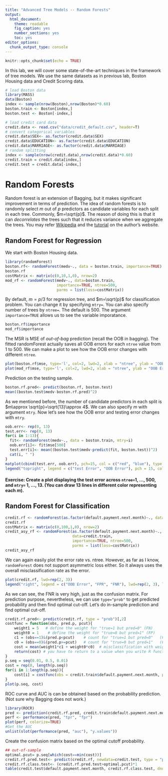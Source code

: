 ```yaml
---
title: "Advanced Tree Models -- Random Forests"
output: 
  html_document: 
    theme: readable
    fig_caption: yes
    number_sections: yes
    toc: yes
editor_options: 
  chunk_output_type: console
---
```


```r
knitr::opts_chunk$set(echo = TRUE)
```

In this lab, we will cover some state-of-the-art techniques in the framework of tree models. We use the same datasets as in previous lab, Boston Housing data and Credit Scoring data.

```r
# load Boston data
library(MASS)
data(Boston)
index <- sample(nrow(Boston),nrow(Boston)*0.60)
boston.train <- Boston[index,]
boston.test <- Boston[-index,]

# load credit card data
credit.data <- read.csv("data/credit_default.csv", header=T)
# convert categorical variables
credit.data$SEX<- as.factor(credit.data$SEX)
credit.data$EDUCATION<- as.factor(credit.data$EDUCATION)
credit.data$MARRIAGE<- as.factor(credit.data$MARRIAGE)
# random splitting
index <- sample(nrow(credit.data),nrow(credit.data)*0.60)
credit.train = credit.data[index,]
credit.test = credit.data[-index,]
```

# Random Forests

Random forest is an extension of Bagging, but it makes significant improvement in terms of prediction. The idea of random forests is to randomly select $m$ out of $p$ predictors as candidate variables for each split in each tree. Commonly, $m=\sqrt{p}$. The reason of doing this is that it can *decorrelates* the trees such that it reduces variance when we aggregate the trees. You may refer [Wikipedia](https://en.wikipedia.org/wiki/Random_forest) and the [tutorial](https://www.stat.berkeley.edu/~breiman/RandomForests/cc_home.htm) on the author's website.

## Random Forest for Regression

We start with Boston Housing data.

```r
library(randomForest)
boston.rf<- randomForest(medv~., data = boston.train, importance=TRUE)
boston.rf
costMatrix <- matrix(c(0,10,1,0), nrow=2)
mod_rf <- randomForest(medv~., data=boston.train, 
                       importance=TRUE, ntree=500, 
                       parms = list(loss=costMatrix))

```

By default, $m=p/3$ for regression tree, and $m=\sqrt{p}$ for classification problem. You can change it by specifying `mtry=`. You can also specify number of trees by `ntree=`. The default is 500.
The argument `importance=TRUE` allows us to see the variable imporatance.

```r
boston.rf$importance
mod_rf$importance
```

The MSR is MSE of *out-of-bag* prediction (recall the OOB in bagging).  The fitted randomForest actually saves all OOB errors for each `ntree` value from 1 to 500. We can make a plot to see how the OOB error changes with different `ntree`. 

```r
plot(boston.rf$mse, type='l', col=2, lwd=2, xlab = "ntree", ylab = "OOB Error")
plot(mod_rf$mse, type='l', col=2, lwd=2, xlab = "ntree", ylab = "OOB Error")
```

Prediction on the testing sample.
```r
boston.rf.pred<- predict(boston.rf, boston.test)
mean((boston.test$medv-boston.rf.pred)^2)
```


As we mentioned before, the number of candidate predictors in each split is $m\approx \sqrt{p}=\sqrt{13}\approx 4$. We can also specify $m$ with argument `mtry`. Now let's see how the OOB error and testing error changes with `mtry`.

```r
oob.err<- rep(0, 13)
test.err<- rep(0, 13)
for(i in 1:13){
  fit<- randomForest(medv~., data = boston.train, mtry=i)
  oob.err[i]<- fit$mse[500]
  test.err[i]<- mean((boston.test$medv-predict(fit, boston.test))^2)
  cat(i, " ")
}
matplot(cbind(test.err, oob.err), pch=15, col = c("red", "blue"), type = "b", ylab = "MSE", xlab = "mtry")
legend("topright", legend = c("test Error", "OOB Error"), pch = 15, col = c("red", "blue"))
```

#### Exercise: Create a plot displaying the test error across `ntree=`1, ..., 500, and `mtry=` 1, ..., 13. (You can draw 13 lines in different color representing each $m$).

## Random Forest for Classification

```r
credit.rf <- randomForest(as.factor(default.payment.next.month)~., data = credit.train)
credit.rf
costMatrix <- matrix(c(0,100,1,0), nrow=2)
credit_asy_rf <- randomForest(as.factor(default.payment.next.month)~.,
                              data=credit.train, 
                              importance=TRUE, ntree=500, 
                              parms = list(loss=costMatrix))
credit_asy_rf
```

We can again easily plot the error rate vs. ntree. However, as far as I know, `randomForest` does not support asymmetric loss either. So it always uses the overall misclassification rate as the error.
```r
plot(credit.rf, lwd=rep(2, 3))
legend("right", legend = c("OOB Error", "FPR", "FNR"), lwd=rep(2, 3), lty = c(1,2,3), col = c("black", "red", "green"))
```

As we can see, the FNR is very high, just as the confusion matrix. For prediction purpose, nevertheless, we can use `type="prob"` to get predicted probability and then find optimal cut-off. Let's do in-sample prediction and find optimal cut-off.
```r
credit.rf.pred<- predict(credit.rf, type = "prob")[,2]
costfunc = function(obs, pred.p, pcut){
    weight1 = 5   # define the weight for "true=1 but pred=0" (FN)
    weight0 = 1    # define the weight for "true=0 but pred=1" (FP)
    c1 = (obs==1)&(pred.p<pcut)    # count for "true=1 but pred=0"   (FN)
    c0 = (obs==0)&(pred.p>=pcut)   # count for "true=0 but pred=1"   (FP)
    cost = mean(weight1*c1 + weight0*c0)  # misclassification with weight
    return(cost) # you have to return to a value when you write R functions
} 
p.seq = seq(0.01, 0.5, 0.01)
cost = rep(0, length(p.seq))  
for(i in 1:length(p.seq)){ 
    cost[i] = costfunc(obs = credit.train$default.payment.next.month, pred.p = credit.rf.pred, pcut = p.seq[i])  
}
plot(p.seq, cost)
```

ROC curve and AUC is can be obtained based on the probability prediction. (Not sure why Bagging does not work.)
```r
library(ROCR)
pred <- prediction(credit.rf.pred, credit.train$default.payment.next.month)
perf <- performance(pred, "tpr", "fpr")
plot(perf, colorize=TRUE)
#Get the AUC
unlist(slot(performance(pred, "auc"), "y.values"))
```

Create the confusion matrix based on the optimal cutoff probability.
```r
## out-of-sample
optimal.pcut= p.seq[which(cost==min(cost))]
credit.rf.pred.test<- predict(credit.rf, newdata=credit.test, type = "prob")[,2]
credit.rf.class.test<- (credit.rf.pred.test>optimal.pcut)*1
table(credit.test$default.payment.next.month, credit.rf.class.test, dnn = c("True", "Pred"))
```

